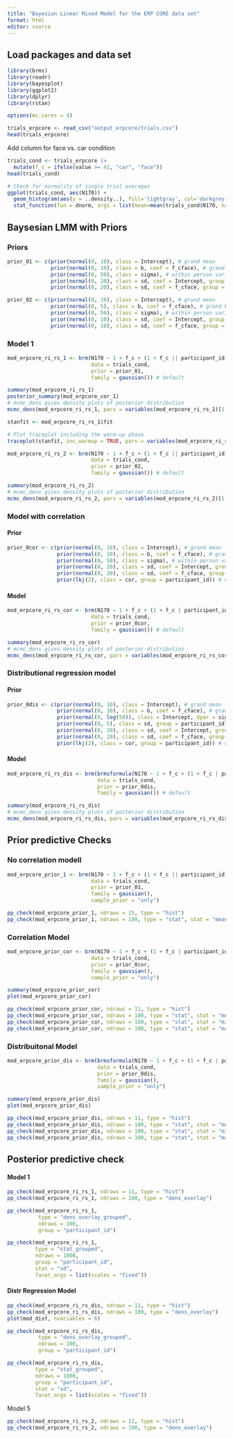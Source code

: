 ```yaml
---
title: "Bayesian Linear Mixed Model for the ERP CORE data set"
format: html
editor: source
---
```


## Load packages and data set

```r
library(brms)
library(readr)
library(bayesplot)
library(ggplot2)
library(dplyr)
library(rstan)

options(mc.cores = 4)
```

```r
trials_erpcore <- read_csv("output_erpcore/trials.csv")
head(trials_erpcore)
```

Add column for face vs. car condition
```r
trials_cond <- trials_erpcore |>
  mutate(f_c = ifelse(value >= 41, "car", "face"))
head(trials_cond)
```

```r
# Check for normality of single trial averages
ggplot(trials_cond, aes(N170)) +
  geom_histogram(aes(y = ..density..), fill='lightgray', col='darkgrey') +
  stat_function(fun = dnorm, args = list(mean=mean(trials_cond$N170, na.rm = TRUE), sd=sd(trials_cond$N170, na.rm = TRUE)))
```


## Baysesian LMM with Priors
### Priors

```r
prior_01 <- c(prior(normal(0, 10), class = Intercept), # grand mean
              prior(normal(0, 10), class = b, coef = f_cface), # grand beta
              prior(normal(0, 50), class = sigma), # within person variation
              prior(normal(0, 20), class = sd, coef = Intercept, group = participant_id), # between person variation in mean 
              prior(normal(0, 20), class = sd, coef = f_cface, group = participant_id)) # between person variation in slope
```

```r
prior_02 <- c(prior(normal(0, 10), class = Intercept), # grand mean
              prior(normal(0, 5), class = b, coef = f_cface), # grand beta
              prior(normal(0, 50), class = sigma), # within person variation
              prior(normal(0, 10), class = sd, coef = Intercept, group = participant_id), # between person variation in mean 
              prior(normal(0, 10), class = sd, coef = f_cface, group = participant_id)) # between person variation in slope
```


### Model 1

```r
mod_erpcore_ri_rs_1 <- brm(N170 ~ 1 + f_c + (1 + f_c || participant_id),
                           data = trials_cond, 
                           prior = prior_01,
                           family = gaussian()) # default
```

```r
summary(mod_erpcore_ri_rs_1)
posterior_summary(mod_erpcore_cor_1)
# mcmc_dens gives density plots of posterior distribution
mcmc_dens(mod_erpcore_ri_rs_1, pars = variables(mod_erpcore_ri_rs_1)[1:5])

stanfit <- mod_erpcore_ri_rs_1$fit

# Plot traceplot including the warm-up phase
traceplot(stanfit, inc_warmup = TRUE, pars = variables(mod_erpcore_ri_rs_1)[1:5])
```

```r
mod_erpcore_ri_rs_2 <- brm(N170 ~ 1 + f_c + (1 + f_c || participant_id),
                           data = trials_cond, 
                           prior = prior_02,
                           family = gaussian()) # default
```

```r
summary(mod_erpcore_ri_rs_2)
# mcmc_dens gives density plots of posterior distribution
mcmc_dens(mod_erpcore_ri_rs_2, pars = variables(mod_erpcore_ri_rs_2)[1:5])
```

### Model with correlation

#### Prior

```r
prior_0cor <- c(prior(normal(0, 10), class = Intercept), # grand mean
                prior(normal(0, 10), class = b, coef = f_cface), # grand beta
                prior(normal(0, 50), class = sigma), # within person variation
                prior(normal(0, 20), class = sd, coef = Intercept, group = participant_id), # between person variation in mean 
                prior(normal(0, 20), class = sd, coef = f_cface, group = participant_id), # between person variation in slope
                prior(lkj(2), class = cor, group = participant_id)) # correlation between random intercept and random slope
```


#### Model

```r
mod_erpcore_ri_rs_cor <- brm(N170 ~ 1 + f_c + (1 + f_c | participant_id),
                           data = trials_cond, 
                           prior = prior_0cor,
                           family = gaussian()) # default
```

```r
summary(mod_erpcore_ri_rs_cor)
# mcmc_dens gives density plots of posterior distribution
mcmc_dens(mod_erpcore_ri_rs_cor, pars = variables(mod_erpcore_ri_rs_cor)[1:6])
```


### Distributional regression model

#### Prior

```r
prior_0dis <- c(prior(normal(0, 10), class = Intercept), # grand mean
                prior(normal(0, 10), class = b, coef = f_cface), # grand beta
                prior(normal(0, log(50)), class = Intercept, dpar = sigma),
                prior(normal(0, 5), class = sd, group = participant_id, dpar = sigma), 
                prior(normal(0, 20), class = sd, coef = Intercept, group = participant_id), # between person variation in mean 
                prior(normal(0, 20), class = sd, coef = f_cface, group = participant_id), # between person variation in slope
                prior(lkj(2), class = cor, group = participant_id)) # correlation between random intercept and random slope
```


#### Model

```r
mod_erpcore_ri_rs_dis <- brm(brmsformula(N170 ~ 1 + f_c + (1 + f_c | participant_id), sigma ~ 1 + (1 | participant_id)),
                             data = trials_cond, 
                             prior = prior_0dis,
                             family = gaussian()) # default
```

```r
summary(mod_erpcore_ri_rs_dis)
# mcmc_dens gives density plots of posterior distribution
mcmc_dens(mod_erpcore_ri_rs_dis, pars = variables(mod_erpcore_ri_rs_dis)[1:7])
```

## Prior predictive Checks

### No correlation modell

```r
mod_erpcore_prior_1 <- brm(N170 ~ 1 + f_c + (1 + f_c || participant_id),
                           data = trials_cond, 
                           prior = prior_01,
                           family = gaussian(),
                           sample_prior = "only") 
```

```r
pp_check(mod_erpcore_prior_1, ndraws = 15, type = "hist")
pp_check(mod_erpcore_prior_1, ndraws = 100, type = "stat", stat = "mean")

```


### Correlation Model

```r
mod_erpcore_prior_cor <- brm(N170 ~ 1 + f_c + (1 + f_c | participant_id),
                           data = trials_cond, 
                           prior = prior_0cor,
                           family = gaussian(),
                           sample_prior = "only") 
```

```r
summary(mod_erpcore_prior_cor)
plot(mod_erpcore_prior_cor)
```

```r
pp_check(mod_erpcore_prior_cor, ndraws = 11, type = "hist")
pp_check(mod_erpcore_prior_cor, ndraws = 100, type = "stat", stat = "mean")
pp_check(mod_erpcore_prior_cor, ndraws = 100, type = "stat", stat = "min")
pp_check(mod_erpcore_prior_cor, ndraws = 100, type = "stat", stat = "max")
```

### Distribuitonal Model

```r
mod_erpcore_prior_dis <- brm(brmsformula(N170 ~ 1 + f_c + (1 + f_c | participant_id), sigma ~ 1 + (1 | participant_id)),
                             data = trials_cond, 
                             prior = prior_0dis,
                             family = gaussian(),
                             sample_prior = "only")
```

```r
summary(mod_erpcore_prior_dis)
plot(mod_erpcore_prior_dis)
```

```r
pp_check(mod_erpcore_prior_dis, ndraws = 11, type = "hist")
pp_check(mod_erpcore_prior_dis, ndraws = 100, type = "stat", stat = "mean")
pp_check(mod_erpcore_prior_dis, ndraws = 100, type = "stat", stat = "min")
pp_check(mod_erpcore_prior_dis, ndraws = 100, type = "stat", stat = "max")
```

## Posterior predictive check

#### Model 1

```r
pp_check(mod_erpcore_ri_rs_1, ndraws = 11, type = "hist")
pp_check(mod_erpcore_ri_rs_1, ndraws = 100, type = "dens_overlay")
```

```r
pp_check(mod_erpcore_ri_rs_1,
          type = "dens_overlay_grouped",
          ndraws = 100,
          group = "participant_id")
```

```r
pp_check(mod_erpcore_ri_rs_1,
         type = "stat_grouped",
         ndraws = 1000,
         group = "participant_id",
         stat = "sd",
         facet_args = list(scales = "fixed"))
```

#### Distr Regression Model

```r
pp_check(mod_erpcore_ri_rs_dis, ndraws = 11, type = "hist")
pp_check(mod_erpcore_ri_rs_dis, ndraws = 100, type = "dens_overlay")
plot(mod_dist, nvariables = 6)
```


```r
pp_check(mod_erpcore_ri_rs_dis,
          type = "dens_overlay_grouped",
          ndraws = 100,
          group = "participant_id")
```

```r
pp_check(mod_erpcore_ri_rs_dis,
         type = "stat_grouped",
         ndraws = 1000,
         group = "participant_id",
         stat = "sd",
         facet_args = list(scales = "fixed"))
```


Model 5

```r
pp_check(mod_erpcore_ri_rs_2, ndraws = 11, type = "hist")
pp_check(mod_erpcore_ri_rs_2, ndraws = 100, type = "dens_overlay")
```


